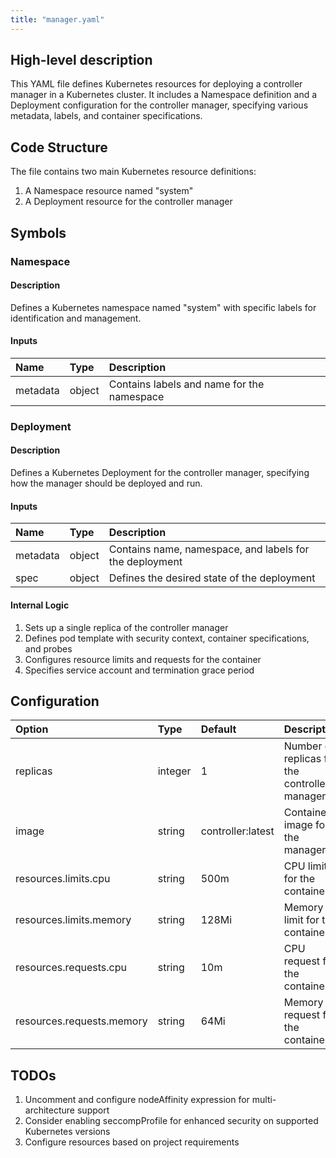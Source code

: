 ```yaml
---
title: "manager.yaml"
---
```


## High-level description
This YAML file defines Kubernetes resources for deploying a controller manager in a Kubernetes cluster. It includes a Namespace definition and a Deployment configuration for the controller manager, specifying various metadata, labels, and container specifications.

## Code Structure
The file contains two main Kubernetes resource definitions:
1. A Namespace resource named "system"
2. A Deployment resource for the controller manager

## Symbols

### Namespace
#### Description
Defines a Kubernetes namespace named "system" with specific labels for identification and management.

#### Inputs
| Name | Type | Description |
|:-----|:-----|:------------|
| metadata | object | Contains labels and name for the namespace |

### Deployment
#### Description
Defines a Kubernetes Deployment for the controller manager, specifying how the manager should be deployed and run.

#### Inputs
| Name | Type | Description |
|:-----|:-----|:------------|
| metadata | object | Contains name, namespace, and labels for the deployment |
| spec | object | Defines the desired state of the deployment |

#### Internal Logic
1. Sets up a single replica of the controller manager
2. Defines pod template with security context, container specifications, and probes
3. Configures resource limits and requests for the container
4. Specifies service account and termination grace period

## Configuration
| Option | Type | Default | Description |
|:-------|:-----|:--------|:------------|
| replicas | integer | 1 | Number of replicas for the controller manager |
| image | string | controller:latest | Container image for the manager |
| resources.limits.cpu | string | 500m | CPU limit for the container |
| resources.limits.memory | string | 128Mi | Memory limit for the container |
| resources.requests.cpu | string | 10m | CPU request for the container |
| resources.requests.memory | string | 64Mi | Memory request for the container |

## TODOs
1. Uncomment and configure nodeAffinity expression for multi-architecture support
2. Consider enabling seccompProfile for enhanced security on supported Kubernetes versions
3. Configure resources based on project requirements